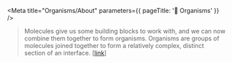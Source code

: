 
<Meta title="Organisms/About" parameters={{ pageTitle: '🦠 Organisms' }} />

> Molecules give us some building blocks to work with, and we can now combine them together to form organisms.
> Organisms are groups of molecules joined together to form a relatively complex, distinct section of an interface.
> [[link](https://bradfrost.com/blog/post/atomic-web-design/#organisms)]
